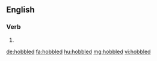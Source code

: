 ==English==

===Verb===
{{head|en}}

# {{en-past of|hobble}}

[[de:hobbled]]
[[fa:hobbled]]
[[hu:hobbled]]
[[mg:hobbled]]
[[vi:hobbled]]